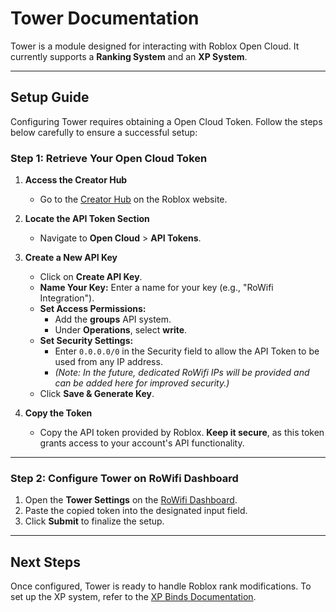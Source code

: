 # Tower Documentation

Tower is a module designed for interacting with Roblox Open Cloud. It currently supports a **Ranking System** and an **XP System**.

---

## Setup Guide

Configuring Tower requires obtaining a Open Cloud Token. Follow the steps below carefully to ensure a successful setup:

### Step 1: Retrieve Your Open Cloud Token  

1. **Access the Creator Hub**  
   - Go to the [Creator Hub](https://create.roblox.com/) on the Roblox website.  

2. **Locate the API Token Section**  
   - Navigate to **Open Cloud** > **API Tokens**.  

3. **Create a New API Key**  
   - Click on **Create API Key**.  
   - **Name Your Key:** Enter a name for your key (e.g., "RoWifi Integration").  
   - **Set Access Permissions:**  
     - Add the **groups** API system.  
     - Under **Operations**, select **write**.  
   - **Set Security Settings:**  
     - Enter `0.0.0.0/0` in the Security field to allow the API Token to be used from any IP address.  
     - *(Note: In the future, dedicated RoWifi IPs will be provided and can be added here for improved security.)*  
   - Click **Save & Generate Key**.  

4. **Copy the Token**  
   - Copy the API token provided by Roblox. **Keep it secure**, as this token grants access to your account's API functionality.

---

### Step 2: Configure Tower on RoWifi Dashboard

1. Open the **Tower Settings** on the [RoWifi Dashboard](https://dashboard.rowifi.xyz).
2. Paste the copied token into the designated input field.
3. Click **Submit** to finalize the setup.

---

## Next Steps

Once configured, Tower is ready to handle Roblox rank modifications. To set up the XP system, refer to the [XP Binds Documentation](/docs/tower/binds).
